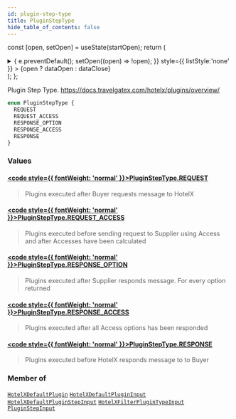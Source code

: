 ```yaml
---
id: plugin-step-type
title: PluginStepType
hide_table_of_contents: false
---
```






const [open, setOpen] = useState(startOpen);
return (
<details {...(open ? { open: true } : {})} className="details" style={{ border:'none', boxShadow:'none', background:'var(--ifm-background-color)' }}>
<summary
onClick={(e) => {
e.preventDefault();
setOpen((open) => !open);
}}
style={{ listStyle:'none' }} >
{open ? dataOpen : dataClose}
</summary>
{open && children}
</details>
);
};

Plugin Step Type. https://docs.travelgatex.com/hotelx/plugins/overview/

```graphql
enum PluginStepType {
  REQUEST
  REQUEST_ACCESS
  RESPONSE_OPTION
  RESPONSE_ACCESS
  RESPONSE
}
```

### Values

#### [<code style={{ fontWeight: 'normal' }}>PluginStepType.<b>REQUEST</b></code>](#)

> Plugins executed after Buyer requests message to HotelX

#### [<code style={{ fontWeight: 'normal' }}>PluginStepType.<b>REQUEST_ACCESS</b></code>](#)

> Plugins executed before sending request to Supplier using Access and after Accesses have been calculated

#### [<code style={{ fontWeight: 'normal' }}>PluginStepType.<b>RESPONSE_OPTION</b></code>](#)

> Plugins executed after Supplier responds message. For every option returned

#### [<code style={{ fontWeight: 'normal' }}>PluginStepType.<b>RESPONSE_ACCESS</b></code>](#)

> Plugins executed after all Access options has been responded

#### [<code style={{ fontWeight: 'normal' }}>PluginStepType.<b>RESPONSE</b></code>](#)

> Plugins executed before HotelX responds message to to Buyer

### Member of

[`HotelXDefaultPlugin`](/api/objects/hotel-xdefault-plugin) <Badge class="badge badge--secondary" text="object"/><Bullet />[`HotelXDefaultPluginInput`](/api/inputs/hotel-xdefault-plugin-input) <Badge class="badge badge--secondary" text="input"/><Bullet />[`HotelXDefaultPluginStepInput`](/api/inputs/hotel-xdefault-plugin-step-input) <Badge class="badge badge--secondary" text="input"/><Bullet />[`HotelXFilterPluginTypeInput`](/api/inputs/hotel-xfilter-plugin-type-input) <Badge class="badge badge--secondary" text="input"/><Bullet />[`PluginStepInput`](/api/inputs/plugin-step-input) <Badge class="badge badge--secondary" text="input"/>
